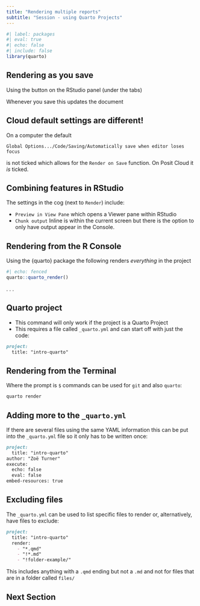 ```yaml
---
title: "Rendering multiple reports"
subtitle: "Session - using Quarto Projects"
---
```


```r
#| label: packages
#| eval: true
#| echo: false
#| include: false
library(quarto)

```

## Rendering as you save

Using the button on the RStudio panel (under the tabs)

Whenever you save this updates the document

:::{.callout-tip collapse=false appearance='default' icon=true}
## Cloud default settings are different!
On a computer the default 

`Global Options.../Code/Saving/Automatically save when editor loses focus`

is not ticked which allows for the `Render on Save` function. On Posit Cloud it _is_ ticked.
:::


## Combining features in RStudio

The settings in the cog (next to `Render`) include:

::: {.incremental}
- `Preview in View Pane` which opens a Viewer pane within RStudio
- `Chunk output` Inline is within the current screen but there is the option to only have output appear in the Console.
:::


## Rendering from the R Console

Using the {quarto} package the following renders *everything* in the project

```r
#| echo: fenced
quarto::quarto_render()
```

. . .

:::{.callout-warning collapse=false appearance='default' icon=true}
## Quarto project
- This command will only work if the project is a Quarto Project
- This requires a file called `_quarto.yml` and can start off with just the code:
``` markdown
project:
  title: "intro-quarto"
```
:::

## Rendering from the Terminal

Where the prompt is `$` commands can be used for `git` and also `quarto`:

```markdown
quarto render
```
## Adding more to the `_quarto.yml`

If there are several files using the same YAML information this can be put into the `_quarto.yml` file so it only has to be written once:

```markdown
project:
  title: "intro-quarto"
author: "Zoë Turner"
execute: 
  echo: false
  eval: false
embed-resources: true
```

## Excluding files

The `_quarto.yml` can be used to list specific files to render or, alternatively, have files to exclude:

```markdown
project:
  title: "intro-quarto"
  render: 
    - "*.qmd"
    - "!*.md"
    - "!folder-example/"
```

This includes anything with a `.qmd` ending but not a `.md` and not for files that are in a folder called `files/`

## Next Section 
